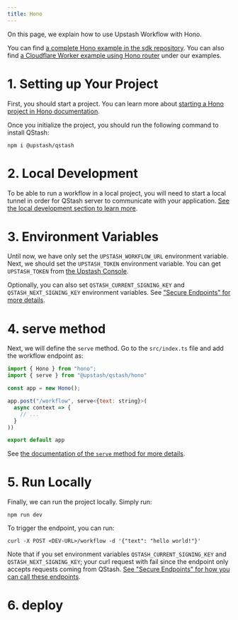 ```yaml
---
title: Hono
---
```


On this page, we explain how to use Upstash Workflow with Hono.

You can find [a complete Hono example in the sdk repository](https://github.com/upstash/qstash-js/tree/main/examples/workflow/hono). You can also find [a Cloudflare Worker example using Hono router](https://github.com/upstash/qstash-js/tree/main/examples/workflow/cloudflare-workers-hono) under our examples.

# 1. Setting up Your Project

First, you should start a project. You can learn more about [starting a Hono project in Hono documentation](https://hono.dev/docs/getting-started/basic).

Once you initialize the project, you should run the following command to install QStash:

```
npm i @upstash/qstash
```

# 2. Local Development

To be able to run a workflow in a local project, you will need to start a local tunnel in order for QStash server to communicate with your application. [See the local development section to learn more](/qstash/workflows/howto/local-development).

# 3. Environment Variables

Until now, we have only set the `UPSTASH_WORKFLOW_URL` environment variable. Next, we should set the `UPSTASH_TOKEN` environment variable. You can get `UPSTASH_TOKEN` from [the Upstash Console](https://console.upstash.com/).

Optionally, you can also set `QSTASH_CURRENT_SIGNING_KEY` and `QSTASH_NEXT_SIGNING_KEY` environment variables. See ["Secure Endpoints" for more details](/qstash/workflows/howto/security).

# 4. serve method

Next, we will define the `serve` method. Go to the `src/index.ts` file and add the workflow endpoint as:

```javascript
import { Hono } from "hono";
import { serve } from "@upstash/qstash/hono"

const app = new Hono();

app.post("/workflow", serve<{text: string}>(
  async context => {
    // ...
  }
))

export default app
```

See [the documentation of the `serve` method for more details](/qstash/workflows/basics/serve).

# 5. Run Locally

Finally, we can run the project locally. Simply run:

```
npm run dev
```

To trigger the endpoint, you can run:

```
curl -X POST <DEV-URL>/workflow -d '{"text": "hello world!"}'
```

Note that if you set environment variables `QSTASH_CURRENT_SIGNING_KEY` and `QSTASH_NEXT_SIGNING_KEY`; your curl request with fail since the endpoint only accepts requests coming from QStash. [See "Secure Endpoints" for how you can call these endpoints](/qstash/workflows/howto/security).

# 6. deploy
